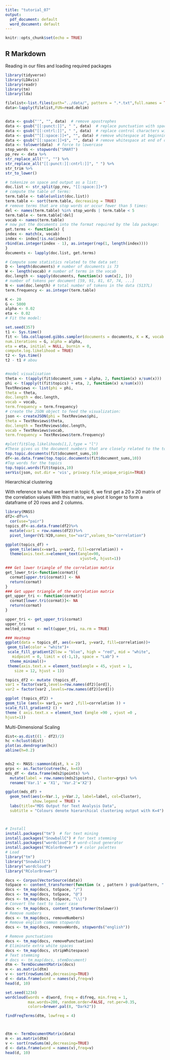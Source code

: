 ```yaml
---
title: "tutorial_07"
output:
  pdf_document: default
  word_document: default
---
```


```r
knitr::opts_chunk$set(echo = TRUE)
```

## R Markdown
Reading in our files and loading required packages
```r
library(tidyverse)
library(LDAvis)
library(readr)
library(tm)
library(lda)

filelist<-list.files(path="../data/", pattern = ".*.txt",full.names = TRUE)
data<-lapply(filelist,FUN=read.delim)


data <- gsub("'", "", data)  # remove apostrophes
data <- gsub("[[:punct:]]", " ", data)  # replace punctuation with space
data <- gsub("[[:cntrl:]]", " ", data)  # replace control characters with space
data <- gsub("^[[:space:]]+", "", data) # remove whitespace at beginning of documents
data <- gsub("[[:space:]]+$", "", data) # remove whitespace at end of documents
data <- tolower(data)  # force to lowercase
stop_words <- stopwords("SMART")
pp_rev <- data %>%
str_replace_all("'", "") %>%
str_replace_all("[[:punct:][:cntrl:]]", " ") %>%
str_trim %>%
str_to_lower()

# tokenize on space and output as a list:
doc.list <- str_split(pp_rev, "[[:space:]]+")
# compute the table of terms:
term.table <- table(unlist(doc.list))
term.table <- sort(term.table, decreasing = TRUE)
# remove terms that are stop words or occur fewer than 5 times:
del <- names(term.table) %in% stop_words | term.table < 5
term.table <- term.table[!del]
vocab <- names(term.table)
# now put the documents into the format required by the lda package:
get.terms <- function(x) {
index <- match(x, vocab)
index <- index[!is.na(index)]
rbind(as.integer(index - 1), as.integer(rep(1, length(index))))
}
documents <- lapply(doc.list, get.terms)

# Compute some statistics related to the data set:
D <- length(documents) # number of documents is 73
W <- length(vocab) # number of terms in the vocab
doc.length <- sapply(documents, function(x) sum(x[2, ]))
# number of tokens per document [59, 91, 81, 67, 74, ...]
N <- sum(doc.length) # total number of tokens in the data (5137L)
term.frequency <- as.integer(term.table)

K <- 20
G <- 5000
alpha <- 0.02
eta <- 0.02
# Fit the model:

set.seed(357)
t1 <- Sys.time()
fit <- lda.collapsed.gibbs.sampler(documents = documents, K = K, vocab = vocab,
num.iterations = G, alpha = alpha,
eta = eta, initial = NULL, burnin = 0,
compute.log.likelihood = TRUE)
t2 <- Sys.time()
t2 - t1 # abou


#model visualisation
theta <- t(apply(fit$document_sums + alpha, 2, function(x) x/sum(x)))
phi <- t(apply(t(fit$topics) + eta, 2, function(x) x/sum(x)))
TextReviews <- list(phi = phi,
theta = theta,
doc.length = doc.length,
vocab = vocab,
term.frequency = term.frequency)
# create the JSON object to feed the visualization:
json <- createJSON(phi = TextReviews$phi,
theta = TextReviews$theta,
doc.length = TextReviews$doc.length,
vocab = TextReviews$vocab,
term.frequency = TextReviews$term.frequency)

#plot(fit$log.likelihoods[1,],type = "l")
#These gives us the document numbers that are closely related to the topic
top.topic.documents(fit$document_sums,10)
df<-as.data.frame(top.topic.documents(fit$document_sums,10))
#Top words for the topics
top.topic.words(fit$topics,10)
serVis(json, out.dir = 'vis', privacy.file_unique_origin=TRUE)
```


Hierarchical clustering

With reference to what we learnt in topic 6,  we first get a 20 x 20 matrix of the correlation values
With this matrix, we pivot it longer to form a dataframe of 20 rows and 2 columns.


```r
library(MASS)
df2<-df%>%
  cor(use="pair")
topics_df<-as.data.frame(df2)%>%
  mutate(var1 = row.names(df2))%>%
  pivot_longer(V1:V20,names_to="var2",values_to="correlation")

ggplot(topics_df) +
  geom_tile(aes(x=var1, y=var2, fill=correlation)) +
  theme(axis.text.x=element_text(angle=90, 
                                 vjust=0, hjust=1))

### Get lower triangle of the correlation matrix
get_lower_tri<-function(cormat){
  cormat[upper.tri(cormat)] <- NA
  return(cormat)
}
### Get upper triangle of the correlation matrix
get_upper_tri <- function(cormat){
  cormat[lower.tri(cormat)]<- NA
  return(cormat)
}

upper_tri <- get_upper_tri(cormat)
upper_tri
melted_cormat <- melt(upper_tri, na.rm = TRUE)

### Heatmap
ggplot(data = topics_df, aes(x=var1, y=var2, fill=correlation))+
 geom_tile(color = "white")+
 scale_fill_gradient2(low = "blue", high = "red", mid = "white", 
   midpoint = 0, limit = c(-1,1), space = "Lab") +
  theme_minimal()+ 
 theme(axis.text.x = element_text(angle = 45, vjust = 1, 
    size = 12, hjust = 1))

topics_df2 <- mutate (topics_df,
var1 = factor(var1,levels=row.names(df2)[ord]),
var2 = factor(var2 ,levels=row.names(df2)[ord]))

ggplot (topics_df2) +
geom_tile (aes(x= var1,y= var2 ,fill=correlation )) +
scale_fill_gradient2 () +
theme ( axis.text.x = element_text (angle =90 , vjust =0 ,
hjust=1))
```

Multi-Dimensional Scaling
```r
dist<-as.dist((1 - df2)/2)
hc <-hclust(dist)
plot(as.dendrogram(hc))
abline(h=0.2)


mds2 <- MASS::sammon(dist, k = 2)
grps <- as.factor(cutree(hc, k=4))
mds_df <- data.frame(mds2$points) %>% 
  mutate(label = row.names(mds2$points), Cluster=grps) %>% 
  rename('Var.1' = 'X1', 'Var.2'='X2') 

```



```r
ggplot(mds_df) + 
  geom_text(aes(x=Var.1, y=Var.2, label=label, col=Cluster), 
            show.legend = TRUE) +
  labs(title="MDS Output for Text Analysis Data", 
  subtitle = "Colours denote hierarchical clustering output with K=4") 



# Install
install.packages("tm")  # for text mining
install.packages("SnowballC") # for text stemming
install.packages("wordcloud") # word-cloud generator 
install.packages("RColorBrewer") # color palettes
# Load
library("tm")
library("SnowballC")
library("wordcloud")
library("RColorBrewer")

docs <- Corpus(VectorSource(data))
toSpace <- content_transformer(function (x , pattern ) gsub(pattern, " ", x))
docs <- tm_map(docs, toSpace, "/")
docs <- tm_map(docs, toSpace, "@")
docs <- tm_map(docs, toSpace, "\\|")
# Convert the text to lower case
docs <- tm_map(docs, content_transformer(tolower))
# Remove numbers
docs <- tm_map(docs, removeNumbers)
# Remove english common stopwords
docs <- tm_map(docs, removeWords, stopwords("english"))

# Remove punctuations
docs <- tm_map(docs, removePunctuation)
# Eliminate extra white spaces
docs <- tm_map(docs, stripWhitespace)
# Text stemming
# docs <- tm_map(docs, stemDocument)
dtm <- TermDocumentMatrix(docs)
m <- as.matrix(dtm)
v <- sort(rowSums(m),decreasing=TRUE)
d <- data.frame(word = names(v),freq=v)
head(d, 10)

set.seed(1234)
wordcloud(words = d$word, freq = d$freq, min.freq = 1,
          max.words=200, random.order=FALSE, rot.per=0.35, 
          colors=brewer.pal(8, "Dark2"))

findFreqTerms(dtm, lowfreq = 4)



dtm <- TermDocumentMatrix(data)
m <- as.matrix(dtm)
v <- sort(rowSums(m),decreasing=TRUE)
d <- data.frame(word = names(v),freq=v)
head(d, 10)
```









